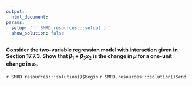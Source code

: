```yaml
---
output:
  html_document:
params:
  setup: '`r SMRD.resources:::setup( )`'
  show_solution: false
---
```


__Consider the two-variable regression model with interaction given in Section 17.7.3. Show that $\beta_{1} + \beta_{3}x_{2}$ is the change in $\mu$ for a one-unit change in $x_{1}$.__

`r SMRD.resources:::solution()$begin`
`r SMRD.resources:::solution()$end`
